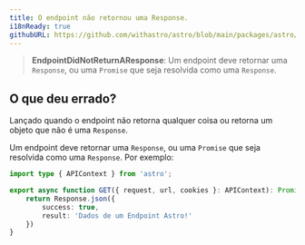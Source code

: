 ```yaml
---
title: O endpoint não retornou uma Response.
i18nReady: true
githubURL: https://github.com/withastro/astro/blob/main/packages/astro/src/core/errors/errors-data.ts
---
```


> **EndpointDidNotReturnAResponse**: Um endpoint deve retornar uma `Response`, ou uma `Promise` que seja resolvida como uma `Response`.

## O que deu errado?
Lançado quando o endpoint não retorna qualquer coisa ou retorna um objeto que não é uma `Response`.

Um endpoint deve retornar uma `Response`, ou uma `Promise` que seja resolvida como uma `Response`. Por exemplo:
```ts
import type { APIContext } from 'astro';

export async function GET({ request, url, cookies }: APIContext): Promise<Response> {
    return Response.json({
        success: true,
        result: 'Dados de um Endpoint Astro!'
    })
}
```
